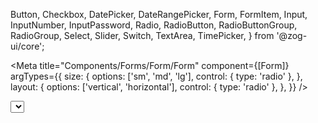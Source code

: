   Button,
  Checkbox,
  DatePicker,
  DateRangePicker,
  Form,
  FormItem,
  Input,
  InputNumber,
  InputPassword,
  Radio,
  RadioButton,
  RadioButtonGroup,
  RadioGroup,
  Select,
  Slider,
  Switch,
  TextArea,
  TimePicker,
} from '@zog-ui/core';

<Meta
  title="Components/Forms/Form/Form"
  component={[Form]}
  argTypes={{
    size: {
      options: ['sm', 'md', 'lg'],
      control: { type: 'radio' },
    },
    layout: {
      options: ['vertical', 'horizontal'],
      control: { type: 'radio' },
    },
  }}
/>

  <Form {...args}>
    <FormItem label="Select">
      <Select />
    </FormItem>
    <FormItem label="Date Picker">
      <DatePicker />
    </FormItem>
    <FormItem label="Date Range Picker">
      <DateRangePicker />
    </FormItem>
    <FormItem label="Time Picker">
      <TimePicker />
    </FormItem>
    <FormItem label="Checkbox">
      <Checkbox>Item01</Checkbox>
    </FormItem>
    <FormItem label="Switch">
      <Switch />
    </FormItem>
    <FormItem label="TextArea">
      <TextArea css={{ width: '100%' }} />
    </FormItem>
    <FormItem label="Radio Group">
      <RadioGroup>
        <Radio defaultChecked label="html" id="html" name="tech" />
        <Radio label="css" id="css" name="tech" />
        <Radio label="web" id="web" name="tech" />
        <Radio label="javascript" id="js" name="tech" />
        <Radio label="Python" id="py" name="tech" />
      </RadioGroup>
    </FormItem>
    <FormItem label="Radio Button Group">
      <RadioButtonGroup>
        <RadioButton defaultChecked label="html" id="b-html" name="tech" />
        <RadioButton label="css" id="b-css" name="tech" />
        <RadioButton label="web" id="b-web" name="tech" />
        <RadioButton label="javascript" id="b-js" name="tech" />
        <RadioButton label="Python" id="b-py" name="tech" />
      </RadioButtonGroup>
    </FormItem>
    <FormItem label="Slider">
      <Slider />
    </FormItem>
    <FormItem label="Input">
      <Input />
    </FormItem>
    <FormItem label="Input Number">
      <InputNumber />
    </FormItem>
    <FormItem label="Input Password">
      <InputPassword />
    </FormItem>
    <FormItem
      labelCol={args.labelCol}
      wrapperCol={args.wrapperCol}
      layout={args.layout}
      size={args.size}
      disabled={args.disabled}
    >
      <Button type="submit">Submit</Button>
    </FormItem>
  </Form>
);

# Form

> Handle form layout, size, disabled form

## Example Usage

```tsx
import { Form, FormItem } from '@zog-ui/core';
// import input components ...
```

<Canvas columns={2} withSource="close">
  <Story
    args={{
      disabled: false,
      labelCol: 5,
      wrapperCol: 12,
      size: 'md',
    }}
    name="Form"
  >
    {FormStory.bind()}
  </Story>
</Canvas>

<ArgsTable of={Form} />
